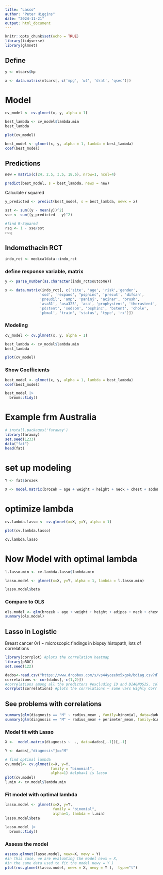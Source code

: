 ```yaml
---
title: "Lasso"
author: "Peter Higgins"
date: "2024-11-21"
output: html_document
---
```


```r
knitr::opts_chunk$set(echo = TRUE)
library(tidyverse)
library(glmnet)
```

## Define

```r
y <- mtcars$hp 

x <- data.matrix(mtcars[, c('mpg', 'wt', 'drat', 'qsec')])

```


# Model

```r
cv_model <- cv.glmnet(x, y, alpha = 1) 

best_lambda <- cv_model$lambda.min 
best_lambda

plot(cv_model) 

best_model <- glmnet(x, y, alpha = 1, lambda = best_lambda) 
coef(best_model)

```

## Predictions


```r
new = matrix(c(24, 2.5, 3.5, 18.5), nrow=1, ncol=4) 

predict(best_model, s = best_lambda, newx = new)
```

Calculate r squared

```r
y_predicted <- predict(best_model, s = best_lambda, newx = x) 

sst <- sum((y - mean(y))^2) 
sse <- sum((y_predicted - y)^2) 

#find R-Squared 
rsq <- 1 - sse/sst 
rsq

```

## Indomethacin RCT
```r
indo_rct <- medicaldata::indo_rct
```

### define response variable, matrix
```r
y <- parse_number(as.character(indo_rct$outcome))

x <- data.matrix(indo_rct[, c('site', 'age', 'risk','gender',
                'sod', 'recpanc', "psphinc", 'precut', 'difcan',
                'pneudil', 'amp', 'paninj', 'acinar', 'brush',
                'asa81', 'asa325', 'asa', 'prophystent', 'therastent',
                'pdstent', 'sodsom', 'bsphinc', 'bstent', 'chole',
                'pbmal', 'train', 'status', 'type', 'rx')])
```

### Modeling
```r
cv_model <- cv.glmnet(x, y, alpha = 1) 

best_lambda <- cv_model$lambda.min
best_lambda

plot(cv_model)
```

### Show Coefficients

```r
best_model <- glmnet(x, y, alpha = 1, lambda = best_lambda)
coef(best_model)

best_model |> 
  broom::tidy() 
```

# Example frm Australia
```r
# install.packages('faraway')
library(faraway)
set.seed(1233)
data("fat")
head(fat)
```

# set up modeling
```r
Y <- fat$brozek

X <- model.matrix(brozek ~ age + weight + height + neck + chest + abdom + hip + thigh + knee + ankle + biceps + forearm + wrist, data=fat)[,-1] 

```

# optimize lambda

```r
cv.lambda.lasso <- cv.glmnet(x=X, y=Y, alpha = 1) 

plot(cv.lambda.lasso) 

cv.lambda.lasso
```

# Now Model with optimal lambda
```r
l.lasso.min <- cv.lambda.lasso$lambda.min 

lasso.model <- glmnet(x=X, y=Y, alpha = 1, lambda = l.lasso.min)

lasso.model$beta
```

### Compare to OLS
```r
ols.model <- glm(brozek ~ age + weight + height + adipos + neck + chest + abdom + hip + thigh + knee + ankle + biceps + forearm + wrist, data=fat) 
summary(ols.model)
```

## Lasso in Logistic
Breast cancer 0/1 ~ microscopic findings in biopsy histopath, lots of correlations

```r
library(corrplot) #plots the correlation heatmap
library(pROC)
set.seed(122) 

dados<-read.csv("https://www.dropbox.com/s/vp44yozebx5xgok/bdiag.csv?dl=1") 
correlations <- cor(dados[,-c(1,2)]) 
#correlations among all the predictors #excluding ID and DIAGNOSIS, columns 1&2 
corrplot(correlations) #plots the correlations – some vars Highly Corr

```

## See problems with correlations
```r
summary(glm(diagnosis == "M" ~ radius_mean , family=binomial, data=dados )) 
summary(glm(diagnosis == "M" ~ radius_mean + perimeter_mean, family=binomial, data=dados ))

```

### Model fit with Lasso
```r
X <-  model.matrix(diagnosis ~  ., data=dados[,-1])[,-1]  

Y <- dados[,"diagnosis"]=="M"       

# find optimal lambda
cv.model<- cv.glmnet(x=X, y=Y,
                     family = "binomial",
                     alpha=1) #alpha=1 is lasso 
plot(cv.model)
l.min <- cv.model$lambda.min

```

### Fit model with optimal lambda
```r
lasso.model <- glmnet(x=X, y=Y, 
                      family = "binomial",	
                      alpha=1, lambda = l.min) 
lasso.model$beta

lasso.model |> 
  broom::tidy() 
```

### Assess the model
```r
assess.glmnet(lasso.model, newx=X, newy = Y)
#in this case, we are evaluating the model newx = X, 
#in the same data used to fit the model newy = Y ) 
plot(roc.glmnet(lasso.model, newx = X, newy = Y ), 	type="l")

```

